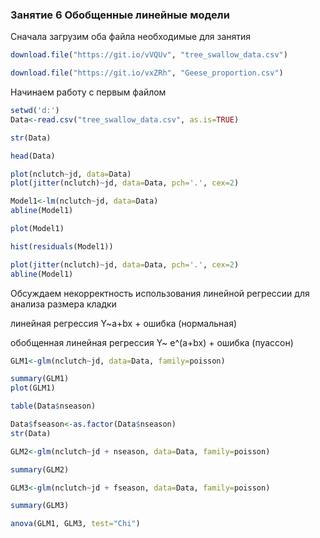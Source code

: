 ### Занятие 6 Обобщенные линейные модели

Сначала загрузим оба файла необходимые для занятия
```r
download.file("https://git.io/vVQUv", "tree_swallow_data.csv")

download.file("https://git.io/vxZRh", "Geese_proportion.csv")
```
Начинаем работу с первым файлом

```r
setwd('d:')
Data<-read.csv("tree_swallow_data.csv", as.is=TRUE)

str(Data)

head(Data)

plot(nclutch~jd, data=Data)
plot(jitter(nclutch)~jd, data=Data, pch='.', cex=2)

Model1<-lm(nclutch~jd, data=Data)
abline(Model1)

plot(Model1)

hist(residuals(Model1))

plot(jitter(nclutch)~jd, data=Data, pch='.', cex=2)
abline(Model1)
```
Обсуждаем некорректность использования линейной регрессии для анализа размера кладки

линейная регрессия
Y~a+bx + ошибка (нормальная)

обобщенная линейная регрессия
Y~ e^(a+bx) + ошибка (пуассон)

```r
GLM1<-glm(nclutch~jd, data=Data, family=poisson)

summary(GLM1)
plot(GLM1)

table(Data$nseason)

Data$fseason<-as.factor(Data$nseason)
str(Data)

GLM2<-glm(nclutch~jd + nseason, data=Data, family=poisson)

summary(GLM2)

GLM3<-glm(nclutch~jd + fseason, data=Data, family=poisson)

summary(GLM3)

anova(GLM1, GLM3, test="Chi")
```
